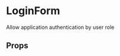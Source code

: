 


<Meta
  title='Components|Organisms/LoginForm'
  component={LoginForm}
/>

# LoginForm
Allow application authentication by user role

<Preview>
  <ProviderMock>
    <MemoryRouter>
      <LoginForm />
    </MemoryRouter>
  </ProviderMock>
</Preview>


## Props
<Props of={LoginForm} />